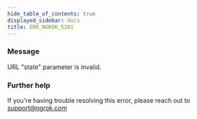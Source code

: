 ```yaml
---
hide_table_of_contents: true
displayed_sidebar: docs
title: ERR_NGROK_5201
---
```


### Message

URL "state" parameter is invalid.

<ErrorDetails />

### Further help

If you're having trouble resolving this error, please reach out to [support@ngrok.com](mailto:support@ngrok.com?subject=Help%20with%20ERR_NGROK_5201)
